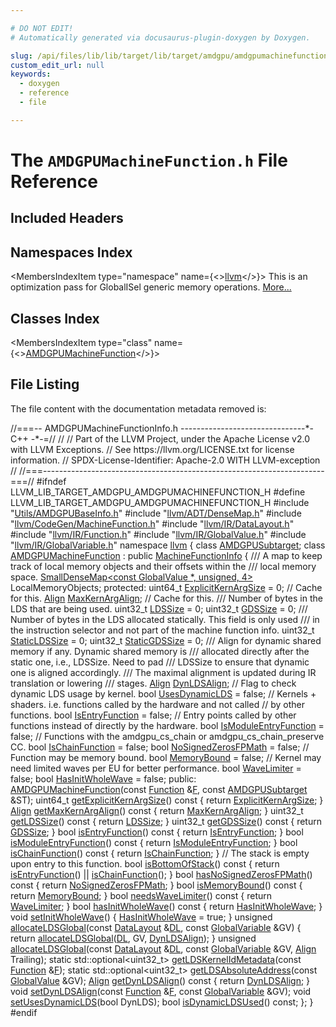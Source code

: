 ```yaml
---

# DO NOT EDIT!
# Automatically generated via docusaurus-plugin-doxygen by Doxygen.

slug: /api/files/lib/lib/target/lib/target/amdgpu/amdgpumachinefunction-h
custom_edit_url: null
keywords:
  - doxygen
  - reference
  - file

---
```





# The `AMDGPUMachineFunction.h` File Reference

<DoxygenPage pluginConfig={pluginConfig}>



## Included Headers

<IncludesList>
<IncludesListItem
  filePath="Utils/AMDGPUBaseInfo.h"
  permalink="/docs/api/files/lib/lib/target/lib/target/amdgpu/lib/target/amdgpu/utils/amdgpubaseinfo-h"
  isLocal="true" />
<IncludesListItem
  filePath="llvm/ADT/DenseMap.h"
  permalink="/docs/api/files/include/include/llvm/include/llvm/adt/densemap-h"
  isLocal="true" />
<IncludesListItem
  filePath="llvm/CodeGen/MachineFunction.h"
  permalink="/docs/api/files/include/include/llvm/include/llvm/codegen/machinefunction-h"
  isLocal="true" />
<IncludesListItem
  filePath="llvm/IR/DataLayout.h"
  permalink="/docs/api/files/include/include/llvm/include/llvm/ir/datalayout-h"
  isLocal="true" />
<IncludesListItem
  filePath="llvm/IR/Function.h"
  permalink="/docs/api/files/include/include/llvm/include/llvm/ir/function-h"
  isLocal="true" />
<IncludesListItem
  filePath="llvm/IR/GlobalValue.h"
  permalink="/docs/api/files/include/include/llvm/include/llvm/ir/globalvalue-h"
  isLocal="true" />
<IncludesListItem
  filePath="llvm/IR/GlobalVariable.h"
  permalink="/docs/api/files/include/include/llvm/include/llvm/ir/globalvariable-h"
  isLocal="true" />
</IncludesList>

## Namespaces Index

<MembersIndex>

<MembersIndexItem
  type="namespace"
  name={<><a href="/docs/api/namespaces/llvm">llvm</a></>}>
This is an optimization pass for GlobalISel generic memory operations. <a href="/docs/api/namespaces/llvm/#details">More...</a>
</MembersIndexItem>

</MembersIndex>

## Classes Index

<MembersIndex>

<MembersIndexItem
  type="class"
  name={<><a href="/docs/api/classes/llvm/amdgpumachinefunction">AMDGPUMachineFunction</a></>}>
</MembersIndexItem>

</MembersIndex>


## File Listing

The file content with the documentation metadata removed is:

<ProgramListing>

<Link id="l00001" /><CodeLine lineNumber="1"><Highlight kind="comment">//===-- AMDGPUMachineFunctionInfo.h -------------------------------&#42;- C++ -&#42;-=//</Highlight><Highlight kind="normal"></Highlight></CodeLine>
<Link id="l00002" /><CodeLine lineNumber="2"><Highlight kind="normal"></Highlight><Highlight kind="comment">//</Highlight><Highlight kind="normal"></Highlight></CodeLine>
<Link id="l00003" /><CodeLine lineNumber="3"><Highlight kind="normal"></Highlight><Highlight kind="comment">// Part of the LLVM Project, under the Apache License v2.0 with LLVM Exceptions.</Highlight><Highlight kind="normal"></Highlight></CodeLine>
<Link id="l00004" /><CodeLine lineNumber="4"><Highlight kind="normal"></Highlight><Highlight kind="comment">// See https://llvm.org/LICENSE.txt for license information.</Highlight><Highlight kind="normal"></Highlight></CodeLine>
<Link id="l00005" /><CodeLine lineNumber="5"><Highlight kind="normal"></Highlight><Highlight kind="comment">// SPDX-License-Identifier: Apache-2.0 WITH LLVM-exception</Highlight><Highlight kind="normal"></Highlight></CodeLine>
<Link id="l00006" /><CodeLine lineNumber="6"><Highlight kind="normal"></Highlight><Highlight kind="comment">//</Highlight><Highlight kind="normal"></Highlight></CodeLine>
<Link id="l00007" /><CodeLine lineNumber="7"><Highlight kind="normal"></Highlight><Highlight kind="comment">//===----------------------------------------------------------------------===//</Highlight><Highlight kind="normal"></Highlight></CodeLine>
<Link id="l00008" /><CodeLine lineNumber="8"><Highlight kind="normal"></Highlight></CodeLine>
<Link id="l00009" /><CodeLine lineNumber="9"><Highlight kind="normal"></Highlight><Highlight kind="preprocessor">#ifndef LLVM&#95;LIB&#95;TARGET&#95;AMDGPU&#95;AMDGPUMACHINEFUNCTION&#95;H</Highlight><Highlight kind="normal"></Highlight></CodeLine>
<Link id="l00010" /><CodeLine lineNumber="10"><Highlight kind="normal"></Highlight><Highlight kind="preprocessor">#define LLVM&#95;LIB&#95;TARGET&#95;AMDGPU&#95;AMDGPUMACHINEFUNCTION&#95;H</Highlight><Highlight kind="normal"></Highlight></CodeLine>
<Link id="l00011" /><CodeLine lineNumber="11"><Highlight kind="normal"></Highlight></CodeLine>
<Link id="l00012" /><CodeLine lineNumber="12"><Highlight kind="normal"></Highlight><Highlight kind="preprocessor">#include &quot;<a href="/docs/api/files/lib/lib/target/lib/target/amdgpu/lib/target/amdgpu/utils/amdgpubaseinfo-h">Utils/AMDGPUBaseInfo.h</a>&quot;</Highlight><Highlight kind="normal"></Highlight></CodeLine>
<Link id="l00013" /><CodeLine lineNumber="13"><Highlight kind="normal"></Highlight><Highlight kind="preprocessor">#include &quot;<a href="/docs/api/files/include/include/llvm/include/llvm/adt/densemap-h">llvm/ADT/DenseMap.h</a>&quot;</Highlight><Highlight kind="normal"></Highlight></CodeLine>
<Link id="l00014" /><CodeLine lineNumber="14"><Highlight kind="normal"></Highlight><Highlight kind="preprocessor">#include &quot;<a href="/docs/api/files/include/include/llvm/include/llvm/codegen/machinefunction-h">llvm/CodeGen/MachineFunction.h</a>&quot;</Highlight><Highlight kind="normal"></Highlight></CodeLine>
<Link id="l00015" /><CodeLine lineNumber="15"><Highlight kind="normal"></Highlight><Highlight kind="preprocessor">#include &quot;<a href="/docs/api/files/include/include/llvm/include/llvm/ir/datalayout-h">llvm/IR/DataLayout.h</a>&quot;</Highlight><Highlight kind="normal"></Highlight></CodeLine>
<Link id="l00016" /><CodeLine lineNumber="16"><Highlight kind="normal"></Highlight><Highlight kind="preprocessor">#include &quot;<a href="/docs/api/files/include/include/llvm/include/llvm/ir/function-h">llvm/IR/Function.h</a>&quot;</Highlight><Highlight kind="normal"></Highlight></CodeLine>
<Link id="l00017" /><CodeLine lineNumber="17"><Highlight kind="normal"></Highlight><Highlight kind="preprocessor">#include &quot;<a href="/docs/api/files/include/include/llvm/include/llvm/ir/globalvalue-h">llvm/IR/GlobalValue.h</a>&quot;</Highlight><Highlight kind="normal"></Highlight></CodeLine>
<Link id="l00018" /><CodeLine lineNumber="18"><Highlight kind="normal"></Highlight><Highlight kind="preprocessor">#include &quot;<a href="/docs/api/files/include/include/llvm/include/llvm/ir/globalvariable-h">llvm/IR/GlobalVariable.h</a>&quot;</Highlight><Highlight kind="normal"></Highlight></CodeLine>
<Link id="l00019" /><CodeLine lineNumber="19"><Highlight kind="normal"></Highlight></CodeLine>
<Link id="l00020" /><CodeLine lineNumber="20"><Highlight kind="normal"></Highlight><Highlight kind="keyword">namespace </Highlight><Highlight kind="normal"><a href="/docs/api/namespaces/llvm">llvm</a> &#123;</Highlight></CodeLine>
<Link id="l00021" /><CodeLine lineNumber="21"><Highlight kind="normal"></Highlight></CodeLine>
<Link id="l00022" /><CodeLine lineNumber="22"><Highlight kind="normal"></Highlight><Highlight kind="keyword">class </Highlight><Highlight kind="normal"><a href="/docs/api/classes/llvm/amdgpusubtarget">AMDGPUSubtarget</a>;</Highlight></CodeLine>
<Link id="l00023" /><CodeLine lineNumber="23"><Highlight kind="normal"></Highlight></CodeLine>
<Link id="l00024" /><CodeLine lineNumber="24" lineLink="/docs/api/classes/llvm/amdgpumachinefunction"><Highlight kind="normal"></Highlight><Highlight kind="keyword">class </Highlight><Highlight kind="normal"><a href="/docs/api/classes/llvm/amdgpumachinefunction/#a068641b222182c6ca0412660993bf1fe">AMDGPUMachineFunction</a> : </Highlight><Highlight kind="keyword">public</Highlight><Highlight kind="normal"> <a href="/docs/api/structs/llvm/machinefunctioninfo">MachineFunctionInfo</a> &#123;</Highlight><Highlight kind="comment"></Highlight></CodeLine>
<Link id="l00025" /><CodeLine lineNumber="25"><Highlight kind="comment">  /// A map to keep track of local memory objects and their offsets within the</Highlight></CodeLine>
<Link id="l00026" /><CodeLine lineNumber="26"><Highlight kind="comment">  /// local memory space.</Highlight><Highlight kind="normal"></Highlight></CodeLine>
<Link id="l00027" /><CodeLine lineNumber="27"><Highlight kind="normal">  <a href="/docs/api/classes/llvm/smalldensemap">SmallDenseMap&lt;const GlobalValue &#42;, unsigned, 4&gt;</a> LocalMemoryObjects;</Highlight></CodeLine>
<Link id="l00028" /><CodeLine lineNumber="28"><Highlight kind="normal"></Highlight></CodeLine>
<Link id="l00029" /><CodeLine lineNumber="29"><Highlight kind="normal"></Highlight><Highlight kind="keyword">protected</Highlight><Highlight kind="normal">:</Highlight></CodeLine>
<Link id="l00030" /><CodeLine lineNumber="30" lineLink="/docs/api/classes/llvm/amdgpumachinefunction/#a9318690cba377542ffecdb6a8a2ac39f"><Highlight kind="normal">  uint64&#95;t <a href="/docs/api/classes/llvm/amdgpumachinefunction/#a9318690cba377542ffecdb6a8a2ac39f">ExplicitKernArgSize</a> = 0; </Highlight><Highlight kind="comment">// Cache for this.</Highlight><Highlight kind="normal"></Highlight></CodeLine>
<Link id="l00031" /><CodeLine lineNumber="31" lineLink="/docs/api/classes/llvm/amdgpumachinefunction/#a5b5bc726d50b57e9e82bfd02eecb7e91"><Highlight kind="normal">  <a href="/docs/api/structs/llvm/align">Align</a> <a href="/docs/api/classes/llvm/amdgpumachinefunction/#a5b5bc726d50b57e9e82bfd02eecb7e91">MaxKernArgAlign</a>;        </Highlight><Highlight kind="comment">// Cache for this.</Highlight><Highlight kind="normal"></Highlight></CodeLine>
<Link id="l00032" /><CodeLine lineNumber="32"><Highlight kind="normal"></Highlight><Highlight kind="comment"></Highlight></CodeLine>
<Link id="l00033" /><CodeLine lineNumber="33"><Highlight kind="comment">  /// Number of bytes in the LDS that are being used.</Highlight><Highlight kind="normal"></Highlight></CodeLine>
<Link id="l00034" /><CodeLine lineNumber="34" lineLink="/docs/api/classes/llvm/amdgpumachinefunction/#a4ea1052b644ee8178f59af2fc849ad74"><Highlight kind="normal">  uint32&#95;t <a href="/docs/api/classes/llvm/amdgpumachinefunction/#a4ea1052b644ee8178f59af2fc849ad74">LDSSize</a> = 0;</Highlight></CodeLine>
<Link id="l00035" /><CodeLine lineNumber="35" lineLink="/docs/api/classes/llvm/amdgpumachinefunction/#a6e4dd0cb7a44f4d03ce17571e9b63c06"><Highlight kind="normal">  uint32&#95;t <a href="/docs/api/classes/llvm/amdgpumachinefunction/#a6e4dd0cb7a44f4d03ce17571e9b63c06">GDSSize</a> = 0;</Highlight></CodeLine>
<Link id="l00036" /><CodeLine lineNumber="36"><Highlight kind="normal"></Highlight><Highlight kind="comment"></Highlight></CodeLine>
<Link id="l00037" /><CodeLine lineNumber="37"><Highlight kind="comment">  /// Number of bytes in the LDS allocated statically. This field is only used</Highlight></CodeLine>
<Link id="l00038" /><CodeLine lineNumber="38"><Highlight kind="comment">  /// in the instruction selector and not part of the machine function info.</Highlight><Highlight kind="normal"></Highlight></CodeLine>
<Link id="l00039" /><CodeLine lineNumber="39" lineLink="/docs/api/classes/llvm/amdgpumachinefunction/#ad8f51075bee6e9e5c9d7dfb47ea79a85"><Highlight kind="normal">  uint32&#95;t <a href="/docs/api/classes/llvm/amdgpumachinefunction/#ad8f51075bee6e9e5c9d7dfb47ea79a85">StaticLDSSize</a> = 0;</Highlight></CodeLine>
<Link id="l00040" /><CodeLine lineNumber="40" lineLink="/docs/api/classes/llvm/amdgpumachinefunction/#a42f8ddd08e6b72408232138955af8b84"><Highlight kind="normal">  uint32&#95;t <a href="/docs/api/classes/llvm/amdgpumachinefunction/#a42f8ddd08e6b72408232138955af8b84">StaticGDSSize</a> = 0;</Highlight></CodeLine>
<Link id="l00041" /><CodeLine lineNumber="41"><Highlight kind="normal"></Highlight><Highlight kind="comment"></Highlight></CodeLine>
<Link id="l00042" /><CodeLine lineNumber="42"><Highlight kind="comment">  /// Align for dynamic shared memory if any. Dynamic shared memory is</Highlight></CodeLine>
<Link id="l00043" /><CodeLine lineNumber="43"><Highlight kind="comment">  /// allocated directly after the static one, i.e., LDSSize. Need to pad</Highlight></CodeLine>
<Link id="l00044" /><CodeLine lineNumber="44"><Highlight kind="comment">  /// LDSSize to ensure that dynamic one is aligned accordingly.</Highlight></CodeLine>
<Link id="l00045" /><CodeLine lineNumber="45"><Highlight kind="comment">  /// The maximal alignment is updated during IR translation or lowering</Highlight></CodeLine>
<Link id="l00046" /><CodeLine lineNumber="46"><Highlight kind="comment">  /// stages.</Highlight><Highlight kind="normal"></Highlight></CodeLine>
<Link id="l00047" /><CodeLine lineNumber="47" lineLink="/docs/api/classes/llvm/amdgpumachinefunction/#a26dfb8d7a283c9d86569786a61f4ced8"><Highlight kind="normal">  <a href="/docs/api/structs/llvm/align">Align</a> <a href="/docs/api/classes/llvm/amdgpumachinefunction/#a26dfb8d7a283c9d86569786a61f4ced8">DynLDSAlign</a>;</Highlight></CodeLine>
<Link id="l00048" /><CodeLine lineNumber="48"><Highlight kind="normal"></Highlight></CodeLine>
<Link id="l00049" /><CodeLine lineNumber="49"><Highlight kind="normal">  </Highlight><Highlight kind="comment">// Flag to check dynamic LDS usage by kernel.</Highlight><Highlight kind="normal"></Highlight></CodeLine>
<Link id="l00050" /><CodeLine lineNumber="50" lineLink="/docs/api/classes/llvm/amdgpumachinefunction/#abd14168911d00008d017d4d2f79d88d7"><Highlight kind="normal">  </Highlight><Highlight kind="keywordtype">bool</Highlight><Highlight kind="normal"> <a href="/docs/api/classes/llvm/amdgpumachinefunction/#abd14168911d00008d017d4d2f79d88d7">UsesDynamicLDS</a> = </Highlight><Highlight kind="keyword">false</Highlight><Highlight kind="normal">;</Highlight></CodeLine>
<Link id="l00051" /><CodeLine lineNumber="51"><Highlight kind="normal"></Highlight></CodeLine>
<Link id="l00052" /><CodeLine lineNumber="52"><Highlight kind="normal">  </Highlight><Highlight kind="comment">// Kernels + shaders. i.e. functions called by the hardware and not called</Highlight><Highlight kind="normal"></Highlight></CodeLine>
<Link id="l00053" /><CodeLine lineNumber="53"><Highlight kind="normal">  </Highlight><Highlight kind="comment">// by other functions.</Highlight><Highlight kind="normal"></Highlight></CodeLine>
<Link id="l00054" /><CodeLine lineNumber="54" lineLink="/docs/api/classes/llvm/amdgpumachinefunction/#aa59a9d94554865b7bab5bea11f8b973d"><Highlight kind="normal">  </Highlight><Highlight kind="keywordtype">bool</Highlight><Highlight kind="normal"> <a href="/docs/api/classes/llvm/amdgpumachinefunction/#aa59a9d94554865b7bab5bea11f8b973d">IsEntryFunction</a> = </Highlight><Highlight kind="keyword">false</Highlight><Highlight kind="normal">;</Highlight></CodeLine>
<Link id="l00055" /><CodeLine lineNumber="55"><Highlight kind="normal"></Highlight></CodeLine>
<Link id="l00056" /><CodeLine lineNumber="56"><Highlight kind="normal">  </Highlight><Highlight kind="comment">// Entry points called by other functions instead of directly by the hardware.</Highlight><Highlight kind="normal"></Highlight></CodeLine>
<Link id="l00057" /><CodeLine lineNumber="57" lineLink="/docs/api/classes/llvm/amdgpumachinefunction/#ace6d8c6efdd13fdf8c3831ca049d1377"><Highlight kind="normal">  </Highlight><Highlight kind="keywordtype">bool</Highlight><Highlight kind="normal"> <a href="/docs/api/classes/llvm/amdgpumachinefunction/#ace6d8c6efdd13fdf8c3831ca049d1377">IsModuleEntryFunction</a> = </Highlight><Highlight kind="keyword">false</Highlight><Highlight kind="normal">;</Highlight></CodeLine>
<Link id="l00058" /><CodeLine lineNumber="58"><Highlight kind="normal"></Highlight></CodeLine>
<Link id="l00059" /><CodeLine lineNumber="59"><Highlight kind="normal">  </Highlight><Highlight kind="comment">// Functions with the amdgpu&#95;cs&#95;chain or amdgpu&#95;cs&#95;chain&#95;preserve CC.</Highlight><Highlight kind="normal"></Highlight></CodeLine>
<Link id="l00060" /><CodeLine lineNumber="60" lineLink="/docs/api/classes/llvm/amdgpumachinefunction/#a037d12d5a0b5626bca86803be4ff3dcc"><Highlight kind="normal">  </Highlight><Highlight kind="keywordtype">bool</Highlight><Highlight kind="normal"> <a href="/docs/api/classes/llvm/amdgpumachinefunction/#a037d12d5a0b5626bca86803be4ff3dcc">IsChainFunction</a> = </Highlight><Highlight kind="keyword">false</Highlight><Highlight kind="normal">;</Highlight></CodeLine>
<Link id="l00061" /><CodeLine lineNumber="61"><Highlight kind="normal"></Highlight></CodeLine>
<Link id="l00062" /><CodeLine lineNumber="62" lineLink="/docs/api/classes/llvm/amdgpumachinefunction/#adb0af18f1972cd5ac546dd5c00fd8a3c"><Highlight kind="normal">  </Highlight><Highlight kind="keywordtype">bool</Highlight><Highlight kind="normal"> <a href="/docs/api/classes/llvm/amdgpumachinefunction/#adb0af18f1972cd5ac546dd5c00fd8a3c">NoSignedZerosFPMath</a> = </Highlight><Highlight kind="keyword">false</Highlight><Highlight kind="normal">;</Highlight></CodeLine>
<Link id="l00063" /><CodeLine lineNumber="63"><Highlight kind="normal"></Highlight></CodeLine>
<Link id="l00064" /><CodeLine lineNumber="64"><Highlight kind="normal">  </Highlight><Highlight kind="comment">// Function may be memory bound.</Highlight><Highlight kind="normal"></Highlight></CodeLine>
<Link id="l00065" /><CodeLine lineNumber="65" lineLink="/docs/api/classes/llvm/amdgpumachinefunction/#a6f2639538d0b4aad2be25d5c27085c7d"><Highlight kind="normal">  </Highlight><Highlight kind="keywordtype">bool</Highlight><Highlight kind="normal"> <a href="/docs/api/classes/llvm/amdgpumachinefunction/#a6f2639538d0b4aad2be25d5c27085c7d">MemoryBound</a> = </Highlight><Highlight kind="keyword">false</Highlight><Highlight kind="normal">;</Highlight></CodeLine>
<Link id="l00066" /><CodeLine lineNumber="66"><Highlight kind="normal"></Highlight></CodeLine>
<Link id="l00067" /><CodeLine lineNumber="67"><Highlight kind="normal">  </Highlight><Highlight kind="comment">// Kernel may need limited waves per EU for better performance.</Highlight><Highlight kind="normal"></Highlight></CodeLine>
<Link id="l00068" /><CodeLine lineNumber="68" lineLink="/docs/api/classes/llvm/amdgpumachinefunction/#a42989a7812f1018b0aa737f7fed9f3f2"><Highlight kind="normal">  </Highlight><Highlight kind="keywordtype">bool</Highlight><Highlight kind="normal"> <a href="/docs/api/classes/llvm/amdgpumachinefunction/#a42989a7812f1018b0aa737f7fed9f3f2">WaveLimiter</a> = </Highlight><Highlight kind="keyword">false</Highlight><Highlight kind="normal">;</Highlight></CodeLine>
<Link id="l00069" /><CodeLine lineNumber="69"><Highlight kind="normal"></Highlight></CodeLine>
<Link id="l00070" /><CodeLine lineNumber="70" lineLink="/docs/api/classes/llvm/amdgpumachinefunction/#af7087f849071c453aff24149484195ad"><Highlight kind="normal">  </Highlight><Highlight kind="keywordtype">bool</Highlight><Highlight kind="normal"> <a href="/docs/api/classes/llvm/amdgpumachinefunction/#af7087f849071c453aff24149484195ad">HasInitWholeWave</a> = </Highlight><Highlight kind="keyword">false</Highlight><Highlight kind="normal">;</Highlight></CodeLine>
<Link id="l00071" /><CodeLine lineNumber="71"><Highlight kind="normal"></Highlight></CodeLine>
<Link id="l00072" /><CodeLine lineNumber="72"><Highlight kind="normal"></Highlight><Highlight kind="keyword">public</Highlight><Highlight kind="normal">:</Highlight></CodeLine>
<Link id="l00073" /><CodeLine lineNumber="73"><Highlight kind="normal">  <a href="/docs/api/classes/llvm/amdgpumachinefunction/#a068641b222182c6ca0412660993bf1fe">AMDGPUMachineFunction</a>(</Highlight><Highlight kind="keyword">const</Highlight><Highlight kind="normal"> <a href="/docs/api/classes/llvm/function">Function</a> &amp;<a href="/docs/api/files/lib/lib/support/md5-cpp/#a96d73bbd7af15cb1fc38c3f4a3bd82e9">F</a>, </Highlight><Highlight kind="keyword">const</Highlight><Highlight kind="normal"> <a href="/docs/api/classes/llvm/amdgpusubtarget">AMDGPUSubtarget</a> &amp;ST);</Highlight></CodeLine>
<Link id="l00074" /><CodeLine lineNumber="74"><Highlight kind="normal"></Highlight></CodeLine>
<Link id="l00075" /><CodeLine lineNumber="75" lineLink="/docs/api/classes/llvm/amdgpumachinefunction/#a1ced58aedd5a6e72293baf4894eff497"><Highlight kind="normal">  uint64&#95;t <a href="/docs/api/classes/llvm/amdgpumachinefunction/#a1ced58aedd5a6e72293baf4894eff497">getExplicitKernArgSize</a>()</Highlight><Highlight kind="keyword"> const </Highlight><Highlight kind="normal">&#123;</Highlight></CodeLine>
<Link id="l00076" /><CodeLine lineNumber="76"><Highlight kind="normal">    </Highlight><Highlight kind="keywordflow">return</Highlight><Highlight kind="normal"> <a href="/docs/api/classes/llvm/amdgpumachinefunction/#a9318690cba377542ffecdb6a8a2ac39f">ExplicitKernArgSize</a>;</Highlight></CodeLine>
<Link id="l00077" /><CodeLine lineNumber="77"><Highlight kind="normal">  &#125;</Highlight></CodeLine>
<Link id="l00078" /><CodeLine lineNumber="78"><Highlight kind="normal"></Highlight></CodeLine>
<Link id="l00079" /><CodeLine lineNumber="79" lineLink="/docs/api/classes/llvm/amdgpumachinefunction/#a13d8554bed127850d39571581b7ded81"><Highlight kind="normal">  <a href="/docs/api/structs/llvm/align">Align</a> <a href="/docs/api/classes/llvm/amdgpumachinefunction/#a13d8554bed127850d39571581b7ded81">getMaxKernArgAlign</a>()</Highlight><Highlight kind="keyword"> const </Highlight><Highlight kind="normal">&#123; </Highlight><Highlight kind="keywordflow">return</Highlight><Highlight kind="normal"> <a href="/docs/api/classes/llvm/amdgpumachinefunction/#a5b5bc726d50b57e9e82bfd02eecb7e91">MaxKernArgAlign</a>; &#125;</Highlight></CodeLine>
<Link id="l00080" /><CodeLine lineNumber="80"><Highlight kind="normal"></Highlight></CodeLine>
<Link id="l00081" /><CodeLine lineNumber="81" lineLink="/docs/api/classes/llvm/amdgpumachinefunction/#a1e2bde424bd7365a73971777ed20a7a8"><Highlight kind="normal">  uint32&#95;t <a href="/docs/api/classes/llvm/amdgpumachinefunction/#a1e2bde424bd7365a73971777ed20a7a8">getLDSSize</a>()</Highlight><Highlight kind="keyword"> const </Highlight><Highlight kind="normal">&#123;</Highlight></CodeLine>
<Link id="l00082" /><CodeLine lineNumber="82"><Highlight kind="normal">    </Highlight><Highlight kind="keywordflow">return</Highlight><Highlight kind="normal"> <a href="/docs/api/classes/llvm/amdgpumachinefunction/#a4ea1052b644ee8178f59af2fc849ad74">LDSSize</a>;</Highlight></CodeLine>
<Link id="l00083" /><CodeLine lineNumber="83"><Highlight kind="normal">  &#125;</Highlight></CodeLine>
<Link id="l00084" /><CodeLine lineNumber="84"><Highlight kind="normal"></Highlight></CodeLine>
<Link id="l00085" /><CodeLine lineNumber="85" lineLink="/docs/api/classes/llvm/amdgpumachinefunction/#a5cf3d96902ddf401b7d128644c0d19ce"><Highlight kind="normal">  uint32&#95;t <a href="/docs/api/classes/llvm/amdgpumachinefunction/#a5cf3d96902ddf401b7d128644c0d19ce">getGDSSize</a>()</Highlight><Highlight kind="keyword"> const </Highlight><Highlight kind="normal">&#123;</Highlight></CodeLine>
<Link id="l00086" /><CodeLine lineNumber="86"><Highlight kind="normal">    </Highlight><Highlight kind="keywordflow">return</Highlight><Highlight kind="normal"> <a href="/docs/api/classes/llvm/amdgpumachinefunction/#a6e4dd0cb7a44f4d03ce17571e9b63c06">GDSSize</a>;</Highlight></CodeLine>
<Link id="l00087" /><CodeLine lineNumber="87"><Highlight kind="normal">  &#125;</Highlight></CodeLine>
<Link id="l00088" /><CodeLine lineNumber="88"><Highlight kind="normal"></Highlight></CodeLine>
<Link id="l00089" /><CodeLine lineNumber="89" lineLink="/docs/api/classes/llvm/amdgpumachinefunction/#ab37f1839fd82f8b84b7a2ca87b289c46"><Highlight kind="normal">  </Highlight><Highlight kind="keywordtype">bool</Highlight><Highlight kind="normal"> <a href="/docs/api/classes/llvm/amdgpumachinefunction/#ab37f1839fd82f8b84b7a2ca87b289c46">isEntryFunction</a>()</Highlight><Highlight kind="keyword"> const </Highlight><Highlight kind="normal">&#123;</Highlight></CodeLine>
<Link id="l00090" /><CodeLine lineNumber="90"><Highlight kind="normal">    </Highlight><Highlight kind="keywordflow">return</Highlight><Highlight kind="normal"> <a href="/docs/api/classes/llvm/amdgpumachinefunction/#aa59a9d94554865b7bab5bea11f8b973d">IsEntryFunction</a>;</Highlight></CodeLine>
<Link id="l00091" /><CodeLine lineNumber="91"><Highlight kind="normal">  &#125;</Highlight></CodeLine>
<Link id="l00092" /><CodeLine lineNumber="92"><Highlight kind="normal"></Highlight></CodeLine>
<Link id="l00093" /><CodeLine lineNumber="93" lineLink="/docs/api/classes/llvm/amdgpumachinefunction/#ac1af3affe7a4cee4c8f08afbd7e20282"><Highlight kind="normal">  </Highlight><Highlight kind="keywordtype">bool</Highlight><Highlight kind="normal"> <a href="/docs/api/classes/llvm/amdgpumachinefunction/#ac1af3affe7a4cee4c8f08afbd7e20282">isModuleEntryFunction</a>()</Highlight><Highlight kind="keyword"> const </Highlight><Highlight kind="normal">&#123; </Highlight><Highlight kind="keywordflow">return</Highlight><Highlight kind="normal"> <a href="/docs/api/classes/llvm/amdgpumachinefunction/#ace6d8c6efdd13fdf8c3831ca049d1377">IsModuleEntryFunction</a>; &#125;</Highlight></CodeLine>
<Link id="l00094" /><CodeLine lineNumber="94"><Highlight kind="normal"></Highlight></CodeLine>
<Link id="l00095" /><CodeLine lineNumber="95" lineLink="/docs/api/classes/llvm/amdgpumachinefunction/#a8bc6e445f31f547c90d8d35d0b2259df"><Highlight kind="normal">  </Highlight><Highlight kind="keywordtype">bool</Highlight><Highlight kind="normal"> <a href="/docs/api/classes/llvm/amdgpumachinefunction/#a8bc6e445f31f547c90d8d35d0b2259df">isChainFunction</a>()</Highlight><Highlight kind="keyword"> const </Highlight><Highlight kind="normal">&#123; </Highlight><Highlight kind="keywordflow">return</Highlight><Highlight kind="normal"> <a href="/docs/api/classes/llvm/amdgpumachinefunction/#a037d12d5a0b5626bca86803be4ff3dcc">IsChainFunction</a>; &#125;</Highlight></CodeLine>
<Link id="l00096" /><CodeLine lineNumber="96"><Highlight kind="normal"></Highlight></CodeLine>
<Link id="l00097" /><CodeLine lineNumber="97"><Highlight kind="normal">  </Highlight><Highlight kind="comment">// The stack is empty upon entry to this function.</Highlight><Highlight kind="normal"></Highlight></CodeLine>
<Link id="l00098" /><CodeLine lineNumber="98" lineLink="/docs/api/classes/llvm/amdgpumachinefunction/#a4a54a8e4e1d0b402f3cfd22a32bb3452"><Highlight kind="normal">  </Highlight><Highlight kind="keywordtype">bool</Highlight><Highlight kind="normal"> <a href="/docs/api/classes/llvm/amdgpumachinefunction/#a4a54a8e4e1d0b402f3cfd22a32bb3452">isBottomOfStack</a>()</Highlight><Highlight kind="keyword"> const </Highlight><Highlight kind="normal">&#123;</Highlight></CodeLine>
<Link id="l00099" /><CodeLine lineNumber="99"><Highlight kind="normal">    </Highlight><Highlight kind="keywordflow">return</Highlight><Highlight kind="normal"> <a href="/docs/api/classes/llvm/amdgpumachinefunction/#ab37f1839fd82f8b84b7a2ca87b289c46">isEntryFunction</a>() || <a href="/docs/api/classes/llvm/amdgpumachinefunction/#a8bc6e445f31f547c90d8d35d0b2259df">isChainFunction</a>();</Highlight></CodeLine>
<Link id="l00100" /><CodeLine lineNumber="100"><Highlight kind="normal">  &#125;</Highlight></CodeLine>
<Link id="l00101" /><CodeLine lineNumber="101"><Highlight kind="normal"></Highlight></CodeLine>
<Link id="l00102" /><CodeLine lineNumber="102" lineLink="/docs/api/classes/llvm/amdgpumachinefunction/#ad3d7e85a788c31301c51ac32d2788c51"><Highlight kind="normal">  </Highlight><Highlight kind="keywordtype">bool</Highlight><Highlight kind="normal"> <a href="/docs/api/classes/llvm/amdgpumachinefunction/#ad3d7e85a788c31301c51ac32d2788c51">hasNoSignedZerosFPMath</a>()</Highlight><Highlight kind="keyword"> const </Highlight><Highlight kind="normal">&#123;</Highlight></CodeLine>
<Link id="l00103" /><CodeLine lineNumber="103"><Highlight kind="normal">    </Highlight><Highlight kind="keywordflow">return</Highlight><Highlight kind="normal"> <a href="/docs/api/classes/llvm/amdgpumachinefunction/#adb0af18f1972cd5ac546dd5c00fd8a3c">NoSignedZerosFPMath</a>;</Highlight></CodeLine>
<Link id="l00104" /><CodeLine lineNumber="104"><Highlight kind="normal">  &#125;</Highlight></CodeLine>
<Link id="l00105" /><CodeLine lineNumber="105"><Highlight kind="normal"></Highlight></CodeLine>
<Link id="l00106" /><CodeLine lineNumber="106" lineLink="/docs/api/classes/llvm/amdgpumachinefunction/#a407ff8c3197738bf736ec51719151e48"><Highlight kind="normal">  </Highlight><Highlight kind="keywordtype">bool</Highlight><Highlight kind="normal"> <a href="/docs/api/classes/llvm/amdgpumachinefunction/#a407ff8c3197738bf736ec51719151e48">isMemoryBound</a>()</Highlight><Highlight kind="keyword"> const </Highlight><Highlight kind="normal">&#123;</Highlight></CodeLine>
<Link id="l00107" /><CodeLine lineNumber="107"><Highlight kind="normal">    </Highlight><Highlight kind="keywordflow">return</Highlight><Highlight kind="normal"> <a href="/docs/api/classes/llvm/amdgpumachinefunction/#a6f2639538d0b4aad2be25d5c27085c7d">MemoryBound</a>;</Highlight></CodeLine>
<Link id="l00108" /><CodeLine lineNumber="108"><Highlight kind="normal">  &#125;</Highlight></CodeLine>
<Link id="l00109" /><CodeLine lineNumber="109"><Highlight kind="normal"></Highlight></CodeLine>
<Link id="l00110" /><CodeLine lineNumber="110" lineLink="/docs/api/classes/llvm/amdgpumachinefunction/#a61125d565ef25fe00c5ca2a62c3c0e63"><Highlight kind="normal">  </Highlight><Highlight kind="keywordtype">bool</Highlight><Highlight kind="normal"> <a href="/docs/api/classes/llvm/amdgpumachinefunction/#a61125d565ef25fe00c5ca2a62c3c0e63">needsWaveLimiter</a>()</Highlight><Highlight kind="keyword"> const </Highlight><Highlight kind="normal">&#123;</Highlight></CodeLine>
<Link id="l00111" /><CodeLine lineNumber="111"><Highlight kind="normal">    </Highlight><Highlight kind="keywordflow">return</Highlight><Highlight kind="normal"> <a href="/docs/api/classes/llvm/amdgpumachinefunction/#a42989a7812f1018b0aa737f7fed9f3f2">WaveLimiter</a>;</Highlight></CodeLine>
<Link id="l00112" /><CodeLine lineNumber="112"><Highlight kind="normal">  &#125;</Highlight></CodeLine>
<Link id="l00113" /><CodeLine lineNumber="113"><Highlight kind="normal"></Highlight></CodeLine>
<Link id="l00114" /><CodeLine lineNumber="114" lineLink="/docs/api/classes/llvm/amdgpumachinefunction/#aa98e28f571427a5c66c2f74420e85c4c"><Highlight kind="normal">  </Highlight><Highlight kind="keywordtype">bool</Highlight><Highlight kind="normal"> <a href="/docs/api/classes/llvm/amdgpumachinefunction/#aa98e28f571427a5c66c2f74420e85c4c">hasInitWholeWave</a>()</Highlight><Highlight kind="keyword"> const </Highlight><Highlight kind="normal">&#123; </Highlight><Highlight kind="keywordflow">return</Highlight><Highlight kind="normal"> <a href="/docs/api/classes/llvm/amdgpumachinefunction/#af7087f849071c453aff24149484195ad">HasInitWholeWave</a>; &#125;</Highlight></CodeLine>
<Link id="l00115" /><CodeLine lineNumber="115" lineLink="/docs/api/classes/llvm/amdgpumachinefunction/#a10b5e43cf76cb088fdcd63d47146b703"><Highlight kind="normal">  </Highlight><Highlight kind="keywordtype">void</Highlight><Highlight kind="normal"> <a href="/docs/api/classes/llvm/amdgpumachinefunction/#a10b5e43cf76cb088fdcd63d47146b703">setInitWholeWave</a>() &#123; <a href="/docs/api/classes/llvm/amdgpumachinefunction/#af7087f849071c453aff24149484195ad">HasInitWholeWave</a> = </Highlight><Highlight kind="keyword">true</Highlight><Highlight kind="normal">; &#125;</Highlight></CodeLine>
<Link id="l00116" /><CodeLine lineNumber="116"><Highlight kind="normal"></Highlight></CodeLine>
<Link id="l00117" /><CodeLine lineNumber="117" lineLink="/docs/api/classes/llvm/amdgpumachinefunction/#aafb5cd8f55deecfdc2acb25c44491a36"><Highlight kind="normal">  </Highlight><Highlight kind="keywordtype">unsigned</Highlight><Highlight kind="normal"> <a href="/docs/api/classes/llvm/amdgpumachinefunction/#aafb5cd8f55deecfdc2acb25c44491a36">allocateLDSGlobal</a>(</Highlight><Highlight kind="keyword">const</Highlight><Highlight kind="normal"> <a href="/docs/api/classes/llvm/datalayout">DataLayout</a> &amp;<a href="/docs/api/files/lib/lib/target/lib/target/arm/armslshardening-cpp/#ad467c4ab9119043f9b7750ab986be61a">DL</a>, </Highlight><Highlight kind="keyword">const</Highlight><Highlight kind="normal"> <a href="/docs/api/classes/llvm/globalvariable">GlobalVariable</a> &amp;GV) &#123;</Highlight></CodeLine>
<Link id="l00118" /><CodeLine lineNumber="118"><Highlight kind="normal">    </Highlight><Highlight kind="keywordflow">return</Highlight><Highlight kind="normal"> <a href="/docs/api/classes/llvm/amdgpumachinefunction/#aafb5cd8f55deecfdc2acb25c44491a36">allocateLDSGlobal</a>(<a href="/docs/api/files/lib/lib/target/lib/target/arm/armslshardening-cpp/#ad467c4ab9119043f9b7750ab986be61a">DL</a>, GV, <a href="/docs/api/classes/llvm/amdgpumachinefunction/#a26dfb8d7a283c9d86569786a61f4ced8">DynLDSAlign</a>);</Highlight></CodeLine>
<Link id="l00119" /><CodeLine lineNumber="119"><Highlight kind="normal">  &#125;</Highlight></CodeLine>
<Link id="l00120" /><CodeLine lineNumber="120"><Highlight kind="normal"></Highlight></CodeLine>
<Link id="l00121" /><CodeLine lineNumber="121"><Highlight kind="normal">  </Highlight><Highlight kind="keywordtype">unsigned</Highlight><Highlight kind="normal"> <a href="/docs/api/classes/llvm/amdgpumachinefunction/#aafb5cd8f55deecfdc2acb25c44491a36">allocateLDSGlobal</a>(</Highlight><Highlight kind="keyword">const</Highlight><Highlight kind="normal"> <a href="/docs/api/classes/llvm/datalayout">DataLayout</a> &amp;<a href="/docs/api/files/lib/lib/target/lib/target/arm/armslshardening-cpp/#ad467c4ab9119043f9b7750ab986be61a">DL</a>, </Highlight><Highlight kind="keyword">const</Highlight><Highlight kind="normal"> <a href="/docs/api/classes/llvm/globalvariable">GlobalVariable</a> &amp;GV,</Highlight></CodeLine>
<Link id="l00122" /><CodeLine lineNumber="122"><Highlight kind="normal">                             <a href="/docs/api/structs/llvm/align">Align</a> Trailing);</Highlight></CodeLine>
<Link id="l00123" /><CodeLine lineNumber="123"><Highlight kind="normal"></Highlight></CodeLine>
<Link id="l00124" /><CodeLine lineNumber="124"><Highlight kind="normal">  </Highlight><Highlight kind="keyword">static</Highlight><Highlight kind="normal"> std::optional&lt;uint32&#95;t&gt; <a href="/docs/api/classes/llvm/amdgpumachinefunction/#a13726c00b6a447734d47ecaae49ebbd0">getLDSKernelIdMetadata</a>(</Highlight><Highlight kind="keyword">const</Highlight><Highlight kind="normal"> <a href="/docs/api/classes/llvm/function">Function</a> &amp;<a href="/docs/api/files/lib/lib/support/md5-cpp/#a96d73bbd7af15cb1fc38c3f4a3bd82e9">F</a>);</Highlight></CodeLine>
<Link id="l00125" /><CodeLine lineNumber="125"><Highlight kind="normal">  </Highlight><Highlight kind="keyword">static</Highlight><Highlight kind="normal"> std::optional&lt;uint32&#95;t&gt; <a href="/docs/api/classes/llvm/amdgpumachinefunction/#a6367c396ac6375707af64e0f9a8ad08f">getLDSAbsoluteAddress</a>(</Highlight><Highlight kind="keyword">const</Highlight><Highlight kind="normal"> <a href="/docs/api/classes/llvm/globalvalue">GlobalValue</a> &amp;GV);</Highlight></CodeLine>
<Link id="l00126" /><CodeLine lineNumber="126"><Highlight kind="normal"></Highlight></CodeLine>
<Link id="l00127" /><CodeLine lineNumber="127" lineLink="/docs/api/classes/llvm/amdgpumachinefunction/#af2b38e2d55792f4c7e547a0ef20a76af"><Highlight kind="normal">  <a href="/docs/api/structs/llvm/align">Align</a> <a href="/docs/api/classes/llvm/amdgpumachinefunction/#af2b38e2d55792f4c7e547a0ef20a76af">getDynLDSAlign</a>()</Highlight><Highlight kind="keyword"> const </Highlight><Highlight kind="normal">&#123; </Highlight><Highlight kind="keywordflow">return</Highlight><Highlight kind="normal"> <a href="/docs/api/classes/llvm/amdgpumachinefunction/#a26dfb8d7a283c9d86569786a61f4ced8">DynLDSAlign</a>; &#125;</Highlight></CodeLine>
<Link id="l00128" /><CodeLine lineNumber="128"><Highlight kind="normal"></Highlight></CodeLine>
<Link id="l00129" /><CodeLine lineNumber="129"><Highlight kind="normal">  </Highlight><Highlight kind="keywordtype">void</Highlight><Highlight kind="normal"> <a href="/docs/api/classes/llvm/amdgpumachinefunction/#a525be06bfa09ba3686ce7a9406a3f6cf">setDynLDSAlign</a>(</Highlight><Highlight kind="keyword">const</Highlight><Highlight kind="normal"> <a href="/docs/api/classes/llvm/function">Function</a> &amp;<a href="/docs/api/files/lib/lib/support/md5-cpp/#a96d73bbd7af15cb1fc38c3f4a3bd82e9">F</a>, </Highlight><Highlight kind="keyword">const</Highlight><Highlight kind="normal"> <a href="/docs/api/classes/llvm/globalvariable">GlobalVariable</a> &amp;GV);</Highlight></CodeLine>
<Link id="l00130" /><CodeLine lineNumber="130"><Highlight kind="normal"></Highlight></CodeLine>
<Link id="l00131" /><CodeLine lineNumber="131"><Highlight kind="normal">  </Highlight><Highlight kind="keywordtype">void</Highlight><Highlight kind="normal"> <a href="/docs/api/classes/llvm/amdgpumachinefunction/#a347908ae309a3e56923ff52177e50f89">setUsesDynamicLDS</a>(</Highlight><Highlight kind="keywordtype">bool</Highlight><Highlight kind="normal"> DynLDS);</Highlight></CodeLine>
<Link id="l00132" /><CodeLine lineNumber="132"><Highlight kind="normal"></Highlight></CodeLine>
<Link id="l00133" /><CodeLine lineNumber="133"><Highlight kind="normal">  </Highlight><Highlight kind="keywordtype">bool</Highlight><Highlight kind="normal"> <a href="/docs/api/classes/llvm/amdgpumachinefunction/#a32e4d90e6195c166c1d7115f6815a3fa">isDynamicLDSUsed</a>() </Highlight><Highlight kind="keyword">const</Highlight><Highlight kind="normal">;</Highlight></CodeLine>
<Link id="l00134" /><CodeLine lineNumber="134"><Highlight kind="normal">&#125;;</Highlight></CodeLine>
<Link id="l00135" /><CodeLine lineNumber="135"><Highlight kind="normal"></Highlight></CodeLine>
<Link id="l00136" /><CodeLine lineNumber="136"><Highlight kind="normal">&#125;</Highlight></CodeLine>
<Link id="l00137" /><CodeLine lineNumber="137"><Highlight kind="normal"></Highlight><Highlight kind="preprocessor">#endif</Highlight></CodeLine>

</ProgramListing>

</DoxygenPage>
